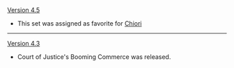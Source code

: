 {{Change History/Header}}
[[Version 4.5]]
* This set was assigned as favorite for [[Chiori]]
----
[[Version 4.3]]
* Court of Justice's Booming Commerce was released.